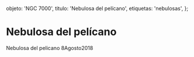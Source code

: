 
  objeto: 'NGC 7000',
  titulo: 'Nebulosa del pelícano',
  etiquetas: 'nebulosas',
};

# Nebulosa del pelícano

<Imagen
  src="objeto/ngc-7000_20180808_1_1.png"
  fecha="20180808"
/>

Nebulosa del pelicano 8Agosto2018